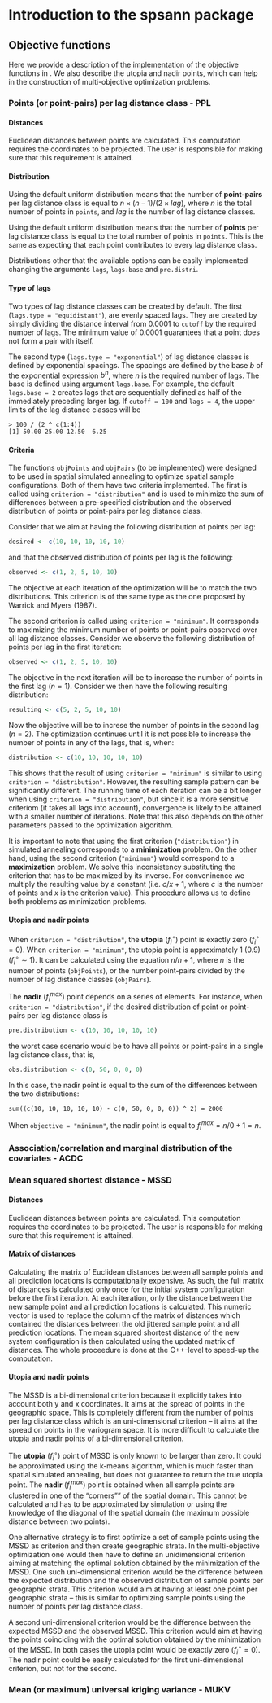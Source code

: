 # Introduction to the spsann package

## Objective functions

Here we provide a description of the implementation of the objective functions 
in \strong{spsann}. We also describe the utopia and nadir points, which can 
help in the construction of multi-objective optimization problems.

### Points (or point-pairs) per lag distance class - PPL

#### Distances

Euclidean distances between points are calculated. This computation requires
the coordinates to be projected. The user is responsible for making sure that
this requirement is attained.

#### Distribution

Using the default uniform distribution means that the number of **point-pairs**
per lag distance class is equal to $n \times (n - 1) / (2 \times lag)$, where
$n$ is the total number of points in `points`, and $lag$ is the number of lag
distance classes.

Using the default uniform distribution means that the number of **points** per
lag distance class is equal to the total number of points in `points`. This is
the same as expecting that each point contributes to every lag distance class.

Distributions other that the available options can be easily implemented 
changing the arguments `lags`, `lags.base` and `pre.distri`.

#### Type of lags

Two types of lag distance classes can be created by default. The first 
(`lags.type = "equidistant"`), are evenly spaced lags. They are created by
simply dividing the distance interval from 0.0001 to `cutoff` by the required
number of lags. The minimum value of 0.0001 guarantees that a point does not
form a pair with itself.

The second type (`lags.type = "exponential"`) of lag distance classes is defined
by exponential spacings. The spacings are defined by the base $b$ of the
exponential expression $b^n$, where $n$ is the required number of lags. The base
is defined using argument `lags.base`. For example, the default `lags.base = 2`
creates lags that are sequentially defined as half of the immediately preceding
larger lag. If `cutoff = 100` and `lags = 4`, the upper limits of the lag
distance classes will be

```
> 100 / (2 ^ c(1:4))
[1] 50.00 25.00 12.50  6.25
```
#### Criteria

The functions `objPoints` and `objPairs` (to be implemented) were designed to be
used in spatial simulated annealing to optimize spatial sample configurations.
Both of them have two criteria implemented. The first is called using 
`criterion = "distribution"` and is used to minimize the sum of differences
between a pre-specified distribution and the observed distribution of points or
point-pairs per lag distance class.

Consider that we aim at having the following distribution of points per lag: 

```r
desired <- c(10, 10, 10, 10, 10)
```

and that the observed distribution of points per lag is the following:

```r
observed <- c(1, 2, 5, 10, 10)
```

The objective at each iteration of the optimization will be to match the two 
distributions. This criterion is of the same type as the one proposed by 
Warrick and Myers (1987).

The second criterion is called using `criterion = "minimum"`. It corresponds to
maximizing the minimum number of points or point-pairs observed over all lag
distance classes. Consider we observe the following distribution of points per
lag in the first iteration:

```r
observed <- c(1, 2, 5, 10, 10)
```

The objective in the next iteration will be to increase the number of points
in the first lag ($n = 1$). Consider we then have the following resulting
distribution:

```r
resulting <- c(5, 2, 5, 10, 10)
```

Now the objective will be to increse the number of points in the second lag
($n = 2$). The optimization continues until it is not possible to increase the
number of points in any of the lags, that is, when:

```r
distribution <- c(10, 10, 10, 10, 10)
```

This shows that the result of using `criterion = "minimum"` is similar to using
`criterion = "distribution"`. However, the resulting sample pattern can be
significantly different. The running time of each iteration can be a bit longer
when using `criterion = "distribution"`, but since it is a more sensitive
criteriom (it takes all lags into account), convergence is likely to be
attained with a smaller number of iterations. Note that this also depends on
the other parameters passed to the optimization algorithm.

It is important to note that using the first criterion (`"distribution"`) in
simulated annealing corresponds to a **minimization** problem. On the other 
hand, using the second criterion (`"minimum"`) would correspond to a 
**maximization** problem. We solve this inconsistency substituting the criterion
that has to be maximized by its inverse. For conveninence we multiply the
resulting value by a constant (i.e. $c / x + 1$, where $c$ is the number of
points and $x$ is the criterion value). This procedure allows us to define both
problems as minimization problems.

#### Utopia and nadir points

When `criterion = "distribution"`, the **utopia** ($f^{\circ}_{i}$) point is
exactly zero ($f^{\circ}_{i} = 0$). When `criterion = "minimum"`, the utopia
point is approximately 1 (0.9) ($f^{\circ}_{i} \sim 1$). It can be calculated
using the equation $n / n + 1$, where $n$ is the number of points (`objPoints`),
or the number point-pairs divided by the number of lag distance classes
(`objPairs`).

The **nadir** ($f^{max}_{i}$) point depends on a series of elements. For
instance, when `criterion = "distribution"`, if the desired distribution of
point or point-pairs per lag distance class is 

```r
pre.distribution <- c(10, 10, 10, 10, 10)
```

the worst case scenario would be to have all points or point-pairs in a single
lag distance class, that is, 

```r
obs.distribution <- c(0, 50, 0, 0, 0)
```

In this case, the nadir point is equal to the sum of the differences between the
two distributions:

```
sum((c(10, 10, 10, 10, 10) - c(0, 50, 0, 0, 0)) ^ 2) = 2000
```

When `objective = "minimum"`, the nadir point is equal to 
$f^{max}_{i} = n / 0 + 1 = n$.

### Association/correlation and marginal distribution of the covariates - ACDC

### Mean squared shortest distance - MSSD

#### Distances

Euclidean distances between points are calculated. This computation requires
the coordinates to be projected. The user is responsible for making sure that
this requirement is attained.

#### Matrix of distances

Calculating the matrix of Euclidean distances between all sample points and all 
prediction locations is computationally expensive. As such, the full matrix of 
distances is calculated only once for the initial system configuration before 
the first iteration. At each iteration, only the distance between the new 
sample point and all prediction locations is calculated. This numeric vector is
used to replace the column of the matrix of distances which contained the 
distances between the old jittered sample point and all prediction locations. 
The mean squared shortest distance of the new system configuration is then 
calculated using the updated matrix of distances. The whole proceedure is done 
at the C++-level to speed-up the computation.

#### Utopia and nadir points

The MSSD is a bi-dimensional criterion because it explicitly takes 
into account both y and x coordinates. It aims at the spread of points in 
the geographic space. This is completely different from the number of points
per lag distance class which is an uni-dimensional criterion -- it aims 
at the spread on points in the variogram space. It is more difficult to 
calculate the utopia and nadir points of a bi-dimensional criterion.

The **utopia** ($f^{\circ}_{i}$) point of MSSD is only known to be larger than
zero. It could be approximated using the k-means algorithm, which is much 
faster than spatial simulated annealing, but does not guarantee to return the
true utopia point. The **nadir** ($f^{max}_{i}$) point is obtained when all
sample points are clustered in one of the "corners"" of the spatial domain. 
This cannot be calculated and has to be approximated by simulation or using the
knowledge of the diagonal of the spatial domain (the maximum possible distance
between two points).

One alternative strategy is to first optimize a set of sample points using the
MSSD as criterion and then create geographic strata. In the multi-objective
optimization one would then have to define an unidimensional criterion aiming 
at matching the optimal solution obtained by the minimization of the MSSD. One
such uni-dimensional criterion would be the difference between the expected
distribution and the observed distribution of sample points per geographic 
strata. This criterion would aim at having at least one point per geographic
strata -- this is similar to optimizing sample points using the number of 
points per lag distance class.

A second uni-dimensional criterion would be the difference between the expected
MSSD and the observed MSSD. This criterion would aim at having the points
coinciding with the optimal solution obtained by the minimization of the MSSD. 
In both cases the utopia point would be exactly zero ($f^{\circ}_{i} = 0$). The
nadir point could be easily calculated for the first uni-dimensional criterion,
but not for the second.

### Mean (or maximum) universal kriging variance - MUKV
